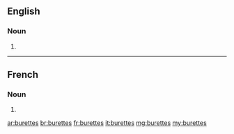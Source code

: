 ==English==

===Noun===
{{head|en|noun plural form}}

# {{plural of|burette|lang=en}}

----

==French==

===Noun===
{{head|fr|noun plural form|g=f}}

# {{plural of|burette|lang=fr}}

[[ar:burettes]]
[[br:burettes]]
[[fr:burettes]]
[[it:burettes]]
[[mg:burettes]]
[[my:burettes]]